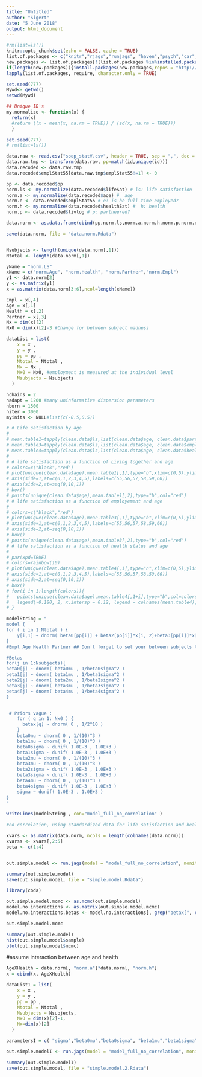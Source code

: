 ```yaml
---
title: "Untitled"
author: "Sigert"
date: "5 June 2018"
output: html_document
---
```


```r
#rm(list=ls())
knitr::opts_chunk$set(echo = FALSE, cache = TRUE)
list.of.packages <- c("knitr","rjags","runjags", "haven","psych","car","magicfor","lattice", "coda")
new.packages <- list.of.packages[!(list.of.packages %in%installed.packages()[,"Package"])]
if(length(new.packages)){install.packages(new.packages,repos = "http://cran.us.r-project.org")}
lapply(list.of.packages, require, character.only = TRUE)

set.seed(777)
Mywd<- getwd()
setwd(Mywd)
```

```r
## Unique ID's
my.normalize <- function(x) {
  return(x)
  #return ((x - mean(x, na.rm = TRUE)) / (sd(x, na.rm = TRUE)))
  }

set.seed(777)
# rm(list=ls())

data.raw <- read.csv("soep_statV.csv", header = TRUE, sep = ",", dec = ".")
data.raw.tmp <- transform(data.raw, pp=match(id,unique(id)))
data.recoded <- data.raw.tmp
data.recoded$emplStat55[data.raw.tmp$emplStat55!=1] <- 0

pp <- data.recoded$pp
norm.ls <- my.normalize(data.recoded$lifeSat) # ls: life satisfaction
norm.a <- my.normalize(data.recoded$age) #  age
norm.e <- data.recoded$emplStat55 # e: is he full-time employed?
norm.h <- my.normalize(data.recoded$healthSat) #  h: health
norm.p <- data.recoded$livtog # p: partneered?

data.norm <- as.data.frame(cbind(pp,norm.ls,norm.a,norm.h,norm.p,norm.e))

save(data.norm, file = "data.norm.Rdata")


Nsubjects <- length(unique(data.norm[,1]))
Ntotal <- length(data.norm[,1])

yName = "norm.LS" 
xName = c("norm.Age", "norm.Health", "norm.Partner","norm.Empl")
y1 <- data.norm[2]
y <- as.matrix(y1)
x = as.matrix(data.norm[3:6],ncol=length(xName))

Empl = x[,4]
Age = x[,1] 
Health = x[,2]
Partner = x[,3]
Nx = dim(x)[2]
Nx0 = dim(x)[2]-3 #Change for between subject madness 


```

```r

dataList = list(
    x = x ,
    y = y ,
    pp = pp ,
    Ntotal = Ntotal ,
    Nx = Nx ,
    Nx0 = Nx0, #employment is measured at the individual level
    Nsubjects = Nsubjects 
  )

```



```r
nchains = 2
nadapt = 1200 #many uninformative dispersion parameters
nburn = 1500
niter = 3000
myinits <- NULL#list(c(-0.5,0.5))
```


```r
# # Life satisfaction by age
# 
# mean.table1=tapply(clean.data$ls,list(clean.data$age, clean.data$partner),mean)
# mean.table3=tapply(clean.data$ls,list(clean.data$age, clean.data$employ),mean)
# mean.table4=tapply(clean.data$ls,list(clean.data$age, clean.data$health),mean)
# 
# # life satisfaction as a function of Living together and age
# colors=c("black","red")
# plot(unique(clean.data$age),mean.table1[,1],type="b",xlim=c(0,5),ylim=c(0,10),xlab="Age (in years)",ylab="Life Satisfaction",axes=F,main="Life satisfaction as a function of Living together and age")
# axis(side=1,at=c(0,1,2,3,4,5),labels=c(55,56,57,58,59,60))
# axis(side=2,at=seq(0,10,1))
# box()
# points(unique(clean.data$age),mean.table1[,2],type="b",col="red")
# # life satisfaction as a function of employement and age
# 
# colors=c("black","red")
# plot(unique(clean.data$age),mean.table3[,1],type="b",xlim=c(0,5),ylim=c(0,10),xlab="Age (in years)",ylab="Life Satisfaction",axes=F,main="Life satisfaction as a function of employement and age")
# axis(side=1,at=c(0,1,2,3,4,5),labels=c(55,56,57,58,59,60))
# axis(side=2,at=seq(0,10,1))
# box()
# points(unique(clean.data$age),mean.table3[,2],type="b",col="red")
# # life satisfaction as a function of health status and age
# 
# par(xpd=TRUE)
# colors=rainbow(10)
# plot(unique(clean.data$age),mean.table4[,1],type="n",xlim=c(0,5),ylim=c(0,10),xlab="Age (in years)",ylab="Life satisfaction",axes=F,main="life satisfaction as a function of health status and age")
# axis(side=1,at=c(0,1,2,3,4,5),labels=c(55,56,57,58,59,60))
# axis(side=2,at=seq(0,10,1))
# box()
# for(i in 1:length(colors)){
#   points(unique(clean.data$age),mean.table4[,1+i],type="b",col=colors[i])
#   legend(-0.180, 2, x.intersp = 0.12, legend = colnames(mean.table4), fill = colors, horiz=TRUE)
# }

```

```r
modelString = "
model {
for ( i in 1:Ntotal ) {
	y[i,1] ~ dnorm( beta0[pp[i]] + beta2[pp[i]]*x[i, 2]+beta3[pp[i]]*x[i,3]+beta4[pp[i]]*x[i,4] + sum( betax[1:Nx0] * x[i,(Nx-Nx0+1):Nx] ), 1/sigma^2 )
} 
#Empl Age Health Partner ## Don't forget to set your between subjects to the end of X!

#Betas
for(j in 1:Nsubjects){
beta0[j] ~ dnorm( beta0mu , 1/beta0sigma^2 ) 
beta1[j] ~ dnorm( beta1mu , 1/beta1sigma^2 )
beta2[j] ~ dnorm( beta2mu , 1/beta2sigma^2 )
beta3[j] ~ dnorm( beta3mu , 1/beta3sigma^2 )
beta4[j] ~ dnorm( beta4mu , 1/beta4sigma^2 )
}


 # Priors vague :
    for ( q in 1: Nx0 ) {
      betax[q] ~ dnorm( 0 , 1/2^10 )
    }
    beta0mu ~ dnorm( 0 , 1/(10)^3 ) 
    beta1mu ~ dnorm( 0 , 1/(10)^3 )
    beta0sigma ~ dunif( 1.0E-3 , 1.0E+3 )  
    beta1sigma ~ dunif( 1.0E-3 , 1.0E+3 )
    beta2mu ~ dnorm( 0 , 1/(10)^3 ) 
    beta3mu ~ dnorm( 0 , 1/(10)^3 )
    beta2sigma ~ dunif( 1.0E-3 , 1.0E+3 )  
    beta3sigma ~ dunif( 1.0E-3 , 1.0E+3 )
    beta4mu ~ dnorm( 0 , 1/(10)^3 ) 
    beta4sigma ~ dunif( 1.0E-3 , 1.0E+3 )  
    sigma ~ dunif( 1.0E-3 , 1.0E+3 )
}
"

writeLines(modelString , con="model_full_no_correlation" )
```

```r
#no correlation, using standardized data for life satisfaction and health variables

xvars <- as.matrix(data.norm, ncols = length(colnames(data.norm)))
xvarss <- xvars[,2:5]
beta <- c(1:4)


out.simple.model <- run.jags(model = "model_full_no_correlation", monitor = c("beta0mu", "beta1mu", "beta2mu","beta3mu","beta4mu", "betax", "beta0"), data = dataList, inits = myinits, n.chains = nchains, adapt = nadapt, burnin = nburn, sample = niter)

summary(out.simple.model)
save(out.simple.model, file = "simple.model.Rdata")

library(coda)

out.simple.model.mcmc <- as.mcmc(out.simple.model)
model.no.interactions <- as.matrix(out.simple.model.mcmc)
model.no.interactions.betas <- model.no.interactions[, grep("betax[", colnames(model.no.interactions), fixed=T)]

out.simple.model.mcmc

summary(out.simple.model)
hist(out.simple.model$sample)
plot(out.simple.model$mcmc)

```


#assume interaction between age and health
```r
AgeXHealth = data.norm[, "norm.a"]*data.norm[, "norm.h"]
x = cbind(x, AgeXHealth)
```


```r
dataList1 = list(
    x = x ,
    y = y ,
    pp = pp ,
    Ntotal = Ntotal ,
    Nsubjects = Nsubjects,
    Nx0 = dim(x)[2]-1,
    Nx=dim(x)[2]
  )
```

```r
parametersI = c( "sigma","beta0mu","beta0sigma", "beta1mu","beta1sigma","beta2mu","beta2sigma", "beta3mu","beta3sigma","beta4mu","beta4sigma", "betax") 

```
```r
out.simple.modelI <- run.jags(model = "model_full_no_correlation", monitor = parametersI, data = dataList1, inits = myinits, n.chains = nchains, adapt = nadapt, burnin = nburn, sample = niter)

summary(out.simple.modelI)
save(out.simple.model, file = "simple.model.2.Rdata")
```


